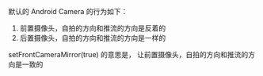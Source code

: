 默认的 Android Camera 的行为如下：  

1. 前置摄像头，自拍的方向和推流的方向是反着的
2. 后置摄像头，自拍的方向和推流的方向是一样的  

setFrontCameraMirror(true) 的意思是， 让前置摄像头，自拍的方向和推流的方向是一致的
